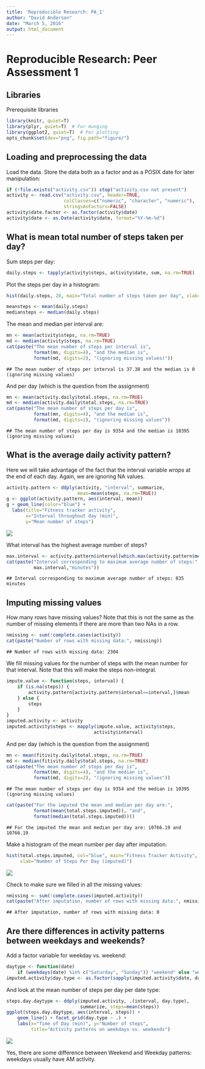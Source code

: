 ```yaml
---
title: 'Reproducible Research: PA_1'
author: "David Anderson"
date: "March 5, 2016"
output: html_document
---
```


# Reproducible Research: Peer Assessment 1

## Libraries
Prerequisite libraries

```r
library(knitr, quiet=T)
library(plyr, quiet=T)  # For munging
library(ggplot2, quiet=T)  # For plotting
opts_chunk$set(dev="png", fig.path="figure/")
```

## Loading and preprocessing the data

Load the data.  Store the data both as a factor and as a POSIX date for later manipulation: 

```r
if (!file.exists("activity.csv")) stop("activity.csv not present")
activity <- read.csv("activity.csv", header=TRUE, 
                     colClasses=c("numeric", "character", "numeric"),
                     stringsAsFactors=FALSE)
activity$date.factor <- as.factor(activity$date)
activity$date <- as.Date(activity$date, format="%Y-%m-%d")
```


## What is mean total number of steps taken per day?
Sum steps per day:
```r
daily.steps <- tapply(activity$steps, activity$date, sum, na.rm=TRUE)
```

Plot the steps per day in a histogram:

```r
hist(daily.steps, 20, main="Total number of steps taken per day", xlab="Steps per day")
```

```r
meansteps <- mean(daily.steps)
mediansteps <- median(daily.steps)
```

The mean and median per interval are:

```r
mn <- mean(activity$steps, na.rm=TRUE)
md <- median(activity$steps, na.rm=TRUE)
cat(paste("The mean number of steps per interval is", 
          format(mn, digits=4), "and the median is", 
          format(md, digits=2), "(ignoring missing values)"))
```

```
## The mean number of steps per interval is 37.38 and the median is 0 (ignoring missing values)
```

And per day (which is the question from the assignment)

```r
mn <- mean(activity.daily$total.steps, na.rm=TRUE)
md <- median(activity.daily$total.steps, na.rm=TRUE)
cat(paste("The mean number of steps per day is", 
          format(mn, digits=4), "and the median is", 
          format(md, digits=2), "(ignoring missing values"))
```

```
## The mean number of steps per day is 9354 and the median is 10395 (ignoring missing values)
```

## What is the average daily activity pattern?

Here we will take advantage of the fact that the interval variable
*wraps* at the end of each day.  Again, we are ignoring NA values.


```r
activity.pattern <- ddply(activity, "interval", summarize,
                          mean=mean(steps, na.rm=TRUE))
g <- ggplot(activity.pattern, aes(interval, mean))
g + geom_line(color="blue") + 
  labs(title="Fitness tracker activity", 
       x="Interval throughout day (min)",
       y="Mean number of steps")
```

![](figure/activitypattern.png) 

What interval has the highest average number of steps?

```r
max.interval <- activity.pattern$interval[which.max(activity.pattern$mean)]
cat(paste("Interval corresponding to maximum average number of steps:",
          max.interval,"minutes"))
```

```
## Interval corresponding to maximum average number of steps: 835 minutes
```

## Imputing missing values

How many rows have missing values?  Note that this is not the
same as the number of missing elements if there are more
than two NAs in a row.

```r
nmissing <- sum(!complete.cases(activity))
cat(paste("Number of rows with missing data:", nmissing))
```

```
## Number of rows with missing data: 2304
```

We fill missing values for the number of steps with the mean number 
for that interval.   Note that this will make the steps non-integral.


```r
impute.value <- function(steps, interval) {
    if (is.na(steps)) {
        activity.pattern[activity.pattern$interval==interval,]$mean
    } else {
        steps
    }
}
imputed.activity <- activity
imputed.activity$steps <- mapply(impute.value, activity$steps, 
                                activity$interval)
```

And per day (which is the question from the assignment)

```r
mn <- mean(fitivity.daily$total.steps, na.rm=TRUE)
md <- median(fitivity.daily$total.steps, na.rm=TRUE)
cat(paste("The mean number of steps per day is", 
          format(mn, digits=4), "and the median is", 
          format(md, digits=2), "(ignoring missing values"))
```

```
## The mean number of steps per day is 9354 and the median is 10395 (ignoring missing values)
```

```r
cat(paste("For the imputed the mean and median per day are:",
          format(mean(total.steps.imputed)), "and", 
          format(median(total.steps.imputed))))
```

```
## For the imputed the mean and median per day are: 10766.19 and 10766.19
```

Make a histogram of the mean number per day after imputation.

```r
hist(total.steps.imputed, col="blue", main="Fitness Tracker Activity",
     xlab="Number of Steps Per Day (imputed)")
```

![](figure/imputed.png) 

Check to make sure we filled in all the missing values:

```r
nmissing <- sum(!complete.cases(imputed.activity))
cat(paste("After imputation, number of rows with missing data:", nmissing))
```

```
## After imputation, number of rows with missing data: 0
```

## Are there differences in activity patterns between weekdays and weekends?

Add a factor variable for weekday vs. weekend:

```r
daytype <- function(date) 
    if (weekdays(date) %in% c("Saturday", "Sunday")) "weekend" else "weekday"
imputed.activity$day.type <- as.factor(sapply(imputed.activity$date, daytype))
```

And look at the mean number of steps per day per date type:

```r
steps.day.daytype <- ddply(imputed.activity, .(interval, day.type),
                           summarize, steps=mean(steps))
ggplot(steps.day.daytype, aes(interval, steps)) + 
    geom_line() + facet_grid(day.type ~ .) +
    labs(x="Time of Day (min)", y="Number of steps",
         title="Activity patterns on weekdays vs. weekends")
```

![](figure/daytype.png) 

Yes, there are some difference between Weekend and Weekday patterns: weekdays usually have AM activity.